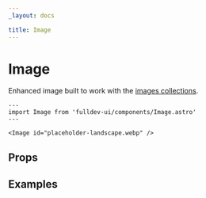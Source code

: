```yaml
---
_layout: docs

title: Image
---
```



# Image

Enhanced image built to work with the [images collections](/docs/collections/images/).

```astro live
---
import Image from 'fulldev-ui/components/Image.astro'
---

<Image id="placeholder-landscape.webp" />
```

## Props

<PropsTable />

## Examples
